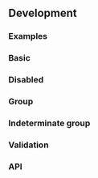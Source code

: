
## Development

### Examples

### Basic

<FormCheckboxPlayground />

### Disabled

<FormCheckboxDisabledPlayground />

### Group

<FormCheckboxGroupPlayground />

### Indeterminate group

<FormCheckboxGroupIndeterminatePlayground />

### Validation

<FormCheckboxValidationPlayground height="32rem" />

### API

<PropsApi />
